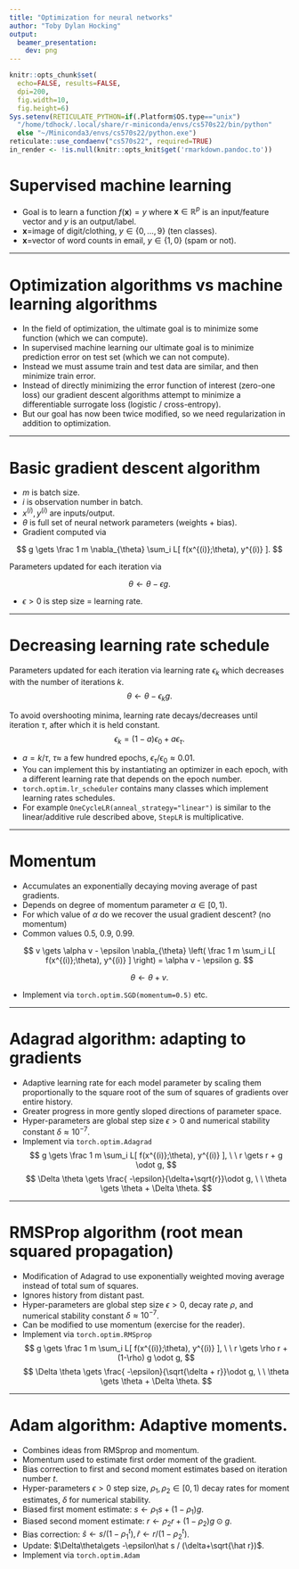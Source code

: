```yaml
---
title: "Optimization for neural networks"
author: "Toby Dylan Hocking"
output: 
  beamer_presentation:
    dev: png
---
```


```r
knitr::opts_chunk$set(
  echo=FALSE, results=FALSE,
  dpi=200,
  fig.width=10,
  fig.height=6)
Sys.setenv(RETICULATE_PYTHON=if(.Platform$OS.type=="unix")
  "/home/tdhock/.local/share/r-miniconda/envs/cs570s22/bin/python"
  else "~/Miniconda3/envs/cs570s22/python.exe")
reticulate::use_condaenv("cs570s22", required=TRUE)
in_render <- !is.null(knitr::opts_knit$get('rmarkdown.pandoc.to'))
```

# Supervised machine learning

- Goal is to learn a function $f(\mathbf x)=y$ where $\mathbf
  x\in\mathbb R^p$ is an input/feature vector and $y$ is an
  output/label.
- $\mathbf x=$image of digit/clothing, $y\in\{0,\dots,9\}$ (ten classes).
- $\mathbf x=$vector of word counts in email, $y\in\{1,0\}$ (spam or not).
  
---

# Optimization algorithms vs machine learning algorithms

- In the field of optimization, the ultimate goal is to minimize some
  function (which we can compute).
- In supervised machine learning our ultimate goal is to minimize
  prediction error on test set (which we can not compute).
- Instead we must assume train and test data are similar, and then
  minimize train error.
- Instead of directly minimizing the error function of interest
  (zero-one loss) our gradient descent algorithms attempt to minimize
  a differentiable surrogate loss (logistic / cross-entropy).
- But our goal has now been twice modified, so we need regularization
  in addition to optimization.

---

# Basic gradient descent algorithm

- $m$ is batch size.
- $i$ is observation number in batch.
- $x^{(i)},y^{(i)}$ are inputs/output.
- $\theta$ is full set of neural network parameters (weights + bias).
- Gradient computed via

$$  g \gets \frac 1 m \nabla_{\theta} \sum_i L[ f(x^{(i)};\theta), y^{(i)} ]. $$

Parameters updated for each iteration via

$$ \theta \gets \theta - \epsilon  g. $$

- $\epsilon>0$ is step size = learning rate.

---

# Decreasing learning rate schedule

Parameters updated for each iteration via learning rate $\epsilon_k$
    which decreases with the number of iterations $k$.
$$ \theta \gets \theta - \epsilon_k g. $$

To avoid overshooting minima, learning rate decays/decreases until
iteration $\tau$, after which it is held constant.
$$ \epsilon_k = (1-a)\epsilon_0 + a \epsilon_\tau. $$

- $a = k/\tau$,  $\tau\approx$ a few hundred epochs,  $\epsilon_\tau/\epsilon_0 \approx 0.01$.
- You can implement this by instantiating an optimizer in each epoch,
  with a different learning rate that depends on the epoch number.
- `torch.optim.lr_scheduler` contains many classes which implement learning rates schedules.
- For example `OneCycleLR(anneal_strategy="linear")` is similar to the
  linear/additive rule described above, `StepLR` is multiplicative.

---

# Momentum 

- Accumulates an exponentially decaying moving average of past gradients.
- Depends on degree of momentum parameter $\alpha\in[0,1)$.
- For which value of $\alpha$ do we recover the usual gradient
  descent? (no momentum)
- Common values 0.5, 0.9, 0.99.

$$ v \gets \alpha v - \epsilon \nabla_{\theta} 
\left( \frac 1 m \sum_i L[ f(x^{(i)};\theta), y^{(i)} ] \right) =
\alpha v - \epsilon g. $$

$$ \theta  \gets \theta + v.$$

- Implement via `torch.optim.SGD(momentum=0.5)` etc.

---

# Adagrad algorithm: adapting to gradients

- Adaptive learning rate for each model parameter by scaling them
  proportionally to the square root of the sum of squares of gradients
  over entire history.
- Greater progress in more gently sloped directions of parameter
  space.
- Hyper-parameters are global step size $\epsilon>0$ and numerical
  stability constant $\delta\approx 10^{-7}$.
- Implement via `torch.optim.Adagrad`
$$ g \gets \frac 1 m \sum_i L[ f(x^{(i)};\theta), y^{(i)} ], 
\ \ r \gets r + g \odot g, $$
$$ \Delta \theta  \gets \frac{ -\epsilon}{\delta+\sqrt{r}}\odot g, 
\ \ \theta \gets \theta + \Delta \theta. $$

---

# RMSProp algorithm (root mean squared propagation)

- Modification of Adagrad to use exponentially weighted moving average
  instead of total sum of squares.
- Ignores history from distant past.
- Hyper-parameters are global step size $\epsilon>0$, decay rate
  $\rho$, and numerical stability constant $\delta\approx 10^{-7}$.
- Can be modified to use momentum (exercise for the reader).
- Implement via `torch.optim.RMSprop`
$$ g \gets \frac 1 m \sum_i L[ f(x^{(i)};\theta), y^{(i)} ],
\ \ r \gets \rho r + (1-\rho) g \odot g, $$
$$ \Delta \theta  \gets \frac{ -\epsilon}{\sqrt{\delta + r}}\odot g, 
\ \ \theta \gets \theta + \Delta \theta. $$

---

# Adam algorithm: Adaptive moments.
- Combines ideas from RMSprop and momentum.
- Momentum used to estimate first order moment of the gradient.
- Bias correction to first and second moment estimates based on
  iteration number $t$.
- Hyper-parameters $\epsilon>0$ step size, $\rho_1,\rho_2\in[0,1)$
  decay rates for moment estimates, $\delta$ for numerical stability.
- Biased first moment estimate: $s\gets \rho_1 s + (1-\rho_1) g$.
- Biased second moment estimate: $r\gets \rho_2 r + (1-\rho_2) g\odot g$.
- Bias correction: $\hat s \gets s/(1-\rho_1^t), \hat
  r\gets r/(1-\rho_2^t)$.
- Update: $\Delta\theta\gets -\epsilon\hat s / (\delta+\sqrt{\hat r})$.
- Implement via `torch.optim.Adam`
